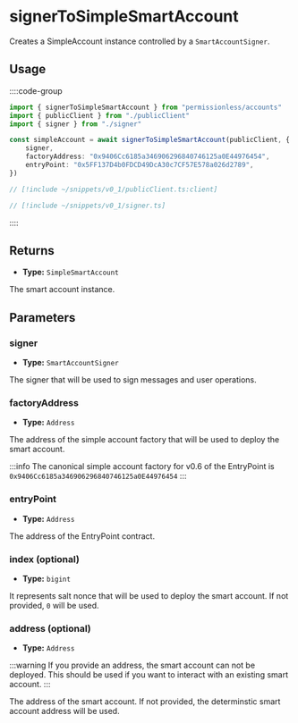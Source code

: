 
<VersionWarning version="0.1" />

# signerToSimpleSmartAccount

Creates a SimpleAccount instance controlled by a `SmartAccountSigner`.

## Usage

::::code-group

```ts [example.ts]
import { signerToSimpleSmartAccount } from "permissionless/accounts"
import { publicClient } from "./publicClient"
import { signer } from "./signer"

const simpleAccount = await signerToSimpleSmartAccount(publicClient, {
	signer,
	factoryAddress: "0x9406Cc6185a346906296840746125a0E44976454",
	entryPoint: "0x5FF137D4b0FDCD49DcA30c7CF57E578a026d2789",
})
```

```ts [publicClient.ts]
// [!include ~/snippets/v0_1/publicClient.ts:client]
```

```ts [signer.ts]
// [!include ~/snippets/v0_1/signer.ts]
```

::::

## Returns

- **Type:** `SimpleSmartAccount`

The smart account instance.

## Parameters

### signer

- **Type:** `SmartAccountSigner`

The signer that will be used to sign messages and user operations.

### factoryAddress

- **Type:** `Address`

The address of the simple account factory that will be used to deploy the smart account.

:::info
The canonical simple account factory for v0.6 of the EntryPoint is `0x9406Cc6185a346906296840746125a0E44976454`
:::

### entryPoint

- **Type:** `Address`

The address of the EntryPoint contract.

### index (optional)

- **Type:** `bigint`

It represents salt nonce that will be used to deploy the smart account. If not provided, `0` will be used.

### address (optional)

- **Type:** `Address`

:::warning
If you provide an address, the smart account can not be deployed. This should be used if you want to interact with an existing smart account.
:::

The address of the smart account. If not provided, the determinstic smart account address will be used.
